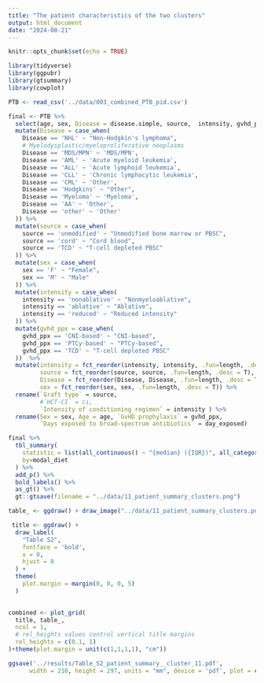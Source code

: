 ```yaml
---
title: "The patient characteristics of the two clusters"
output: html_document
date: "2024-08-21"
---
```


```r
knitr::opts_chunk$set(echo = TRUE)
```

```r
library(tidyverse)
library(ggpubr)
library(gtsummary)
library(cowplot)
```


```r
PTB <- read_csv('../data/003_combined_PTB_pid.csv') 
```


```r
final <- PTB %>% 
  select(age, sex, Disease = disease.simple, source,  intensity, gvhd_ppx, modal_diet, day_exposed) %>% 
  mutate(Disease = case_when(
    Disease == 'NHL' ~ "Non-Hodgkin's lymphoma",
    # Myelodysplastic/myeloproliferative neoplasms
    Disease == 'MDS/MPN' ~ 'MDS/MPN',
    Disease == 'AML' ~ 'Acute myeloid leukemia',
    Disease == 'ALL' ~ 'Acute lymphoid leukemia',
    Disease == 'CLL' ~ 'Chronic lymphocytic leukemia',
    Disease == 'CML' ~ 'Other',
    Disease == 'Hodgkins' ~ "Other",
    Disease == 'Myeloma' ~ 'Myeloma', 
    Disease == 'AA' ~ 'Other',
    Disease == 'other' ~ 'Other'
  )) %>% 
  mutate(source = case_when(
    source == 'unmodified' ~ "Unmodified bone marrow or PBSC",
    source == 'cord' ~ "Cord blood",
    source == 'TCD' ~ "T-cell depleted PBSC"
  )) %>% 
  mutate(sex = case_when(
    sex == 'F' ~ "Female",
    sex == 'M' ~ "Male"
  )) %>% 
  mutate(intensity = case_when(
    intensity == 'nonablative' ~ "Nonmyeloablative",
    intensity == 'ablative' ~ "Ablative",
    intensity == 'reduced' ~ "Reduced intensity"
  )) %>% 
  mutate(gvhd_ppx = case_when(
    gvhd_ppx == 'CNI-based' ~ "CNI-based",
    gvhd_ppx == 'PTCy-based' ~ "PTCy-based",
    gvhd_ppx == 'TCD' ~ "T-cell depleted PBSC"
  ))  %>% 
  mutate(intensity = fct_reorder(intensity, intensity, .fun=length, .desc = T),
         source = fct_reorder(source, source, .fun=length, .desc = T),
         Disease = fct_reorder(Disease, Disease, .fun=length, .desc = T),
         sex = fct_reorder(sex, sex, .fun=length, .desc = T)) %>% 
  rename(`Graft type` = source, 
         #`HCT-CI` = ci,
         `Intensity of conditioning regimen` = intensity ) %>% 
  rename(Sex = sex, Age = age, `GvHD prophylaxis` = gvhd_ppx,
         `Days exposed to broad-spectrum antibiotics` = day_exposed)

```


```r
final %>% 
  tbl_summary(
    statistic = list(all_continuous() ~ "{median} ({IQR})", all_categorical() ~ "{n} ({p}%)"),
    by=modal_diet
  ) %>%
  add_p() %>%
  bold_labels() %>% 
  as_gt() %>%
  gt::gtsave(filename = "../data/11_patient_summary_clusters.png")

table_ <- ggdraw() + draw_image("../data/11_patient_summary_clusters.png", scale = 0.7)

 title <- ggdraw() + 
  draw_label(
    "Table S2",
    fontface = 'bold',
    x = 0,
    hjust = 0
  ) +
  theme(
    plot.margin = margin(0, 0, 0, 5)
  )

 
combined <- plot_grid(
  title, table_,
  ncol = 1,
  # rel_heights values control vertical title margins
  rel_heights = c(0.1, 1)
)+theme(plot.margin = unit(c(1,1,1,1), "cm"))

ggsave('../results/Table_S2_patient_summary__cluster_11.pdf',
      width = 210, height = 297, units = "mm", device = 'pdf', plot = combined, dpi = 300)  
```